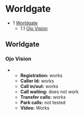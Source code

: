 
# Worldgate 

 

* 1 [Worldgate](#worldgate)  
   * 1.1 [Ojo Vision](#worldgate)

## Worldgate

### Ojo Vision

* * **Registration:** works  
   * **Caller Id:** works  
   * **Call in/out:** works  
   * **Call waiting:** does not work  
   * **Transfer calls:** works  
   * **Park calls:** not tested  
   * **Video:** Works


